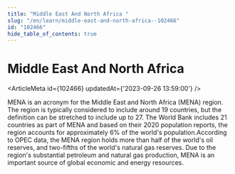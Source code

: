 ```yaml
---
title: "Middle East And North Africa "
slug: "/en/learn/middle-east-and-north-africa--102466"
id: "102466"
hide_table_of_contents: true
---
```



# Middle East And North Africa 

<ArticleMeta id={102466} updatedAt={'2023-09-26 13:59:00'} />
<div className='border-solid border-b border-t-0 my-4 border-[var(--ifm-color-gray-300)]' />

MENA is an acronym for the Middle East and North Africa (MENA) region. The region is typically considered to include around 19 countries, but the definition can be stretched to include up to 27. The World Bank includes 21 countries as part of MENA and based on their 2020 population reports, the region accounts for approximately 6% of the world's population.According to OPEC data, the MENA region holds more than half of the world's oil reserves, and two-fifths of the world's natural gas reserves. Due to the region's substantial petroleum and natural gas production, MENA is an important source of global economic and energy resources.
